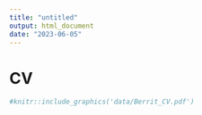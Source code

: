 ```yaml
---
title: "untitled"
output: html_document
date: "2023-06-05"
---
```


# CV
```r
#knitr::include_graphics('data/Berrit_CV.pdf')
```